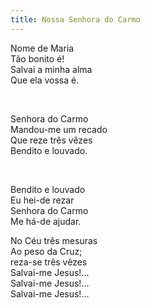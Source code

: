 ```yaml
---
title: Nossa Senhora do Carmo
---
```


<div class="not-content">

Nome de Maria  
Tão bonito é!  
Salvai a minha alma  
Que ela vossa é.

<br />

Senhora do Carmo  
Mandou-me um recado  
Que reze três vêzes  
Bendito e louvado.

<br />

Bendito e louvado  
Eu hei-de rezar  
Senhora do Carmo  
Me há-de ajudar.
<br />

No Céu três mesuras  
Ao peso da Cruz;  
reza-se três vêzes  
Salvai-me Jesus!...  
Salvai-me Jesus!...  
Salvai-me Jesus!...

</div>
